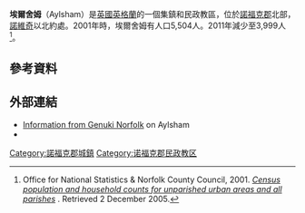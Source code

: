 {{Infobox UK place
| country =                 英格蘭     
|official_name=             Aylsham
|population =               5,504 
|population_ref=            (2001)<br> 3,999 (2011)<ref>{{cite web|url=http://www.neighbourhood.statistics.gov.uk/dissemination/LeadKeyFigures.do?a=7&b=11120264&c=Aylesham&d=16&e=62&g=6436747&i=1001x1003x1032x1004&o=362&m=0&r=1&s=1469644785281&enc=1|title=Civil Parish population 2011|accessdate=27 July 2016|publisher=Office for National Statistics|work=Neighbourhood Statistics|archive-url=https://web.archive.org/web/20161011192719/http://www.neighbourhood.statistics.gov.uk/dissemination/LeadKeyFigures.do?a=7&b=11120264&c=Aylesham&d=16&e=62&g=6436747&i=1001x1003x1032x1004&o=362&m=0&r=1&s=1469644785281&enc=1|archive-date=2016-10-11|dead-url=yes}}</ref>
 | area_total_km2    = 17.52
|shire_district=            [[Broadland|Broadland]]
| region =                  東英格蘭
| shire_county =            [[諾福克郡|諾福克郡]]
|static_image= [[File:St_Michaels_Aylsham.jpg|240px]]
|static_image_caption= 圣迈克尔教堂
|constituency_westminster=  [[布羅德蘭_(英國國會選區)|布羅德蘭]]  
|post_town=            NORWICH
| postcode_district =  NR11 
| postcode_area=       NR    
|dial_code=            01263
|civil_parish=         Aylsham  
|os_grid_reference=    TG1927
|latitude=             52.79 
|longitude=            1.256 
}}
'''埃爾舍姆'''（Aylsham）是[[英國|英國]][[英格蘭|英格蘭]]的一個集鎮和民政教區，位於[[諾福克郡|諾福克郡]]北部，[[諾維奇|諾維奇]]以北約{{convert|15|km|mi|abbr=on}}處。2001年時，埃爾舍姆有人口5,504人。2011年減少至3,999人<ref>Office for National Statistics & Norfolk County Council, 2001. ''[http://www.norfolk.gov.uk/consumption/groups/public/documents/general_resources/ncc017867.xls Census population and household counts for unparished urban areas and all parishes] {{WebCite|url=https://www.webcitation.org/5hgXE2a2B?url=http://www.norfolk.gov.uk/consumption/groups/public/documents/general_resources/ncc017867.xls |date=20090621010005 |dateformat=iso }}''. Retrieved 2 December 2005.</ref>。

==參考資料==
<references />
== 外部連結 ==
{{commons category|Aylsham}}
{{Wikivoyage}}
* [http://www.origins.org.uk/genuki/NFK/places/a/aylsham/ Information from Genuki Norfolk] {{Wayback|url=http://www.origins.org.uk/genuki/NFK/places/a/aylsham/ |date=20200114114557 }} on Aylsham
* {{OpenDomesday|TG1927|aylsham|Aylsham}}

[[Category:諾福克郡城鎮|Category:諾福克郡城鎮]]
[[Category:诺福克郡民政教区|Category:诺福克郡民政教区]]